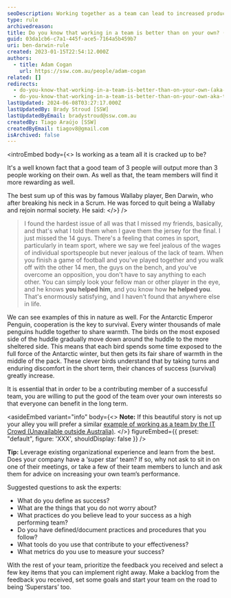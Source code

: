 ```yaml
---
seoDescription: Working together as a team can lead to increased productivity and job satisfaction, with the right mindset and support.
type: rule
archivedreason:
title: Do you know that working in a team is better than on your own? (aka The Ben Darwin rule)
guid: 03da1cb6-c7a1-445f-ace5-7164a5b459b7
uri: ben-darwin-rule
created: 2023-01-15T22:54:12.000Z
authors:
  - title: Adam Cogan
    url: https://ssw.com.au/people/adam-cogan
related: []
redirects:
  - do-you-know-that-working-in-a-team-is-better-than-on-your-own-(aka-the-ben-darwin-rule)
  - do-you-know-that-working-in-a-team-is-better-than-on-your-own-aka-the-ben-darwin-rule
lastUpdated: 2024-06-08T03:27:17.000Z
lastUpdatedBy: Brady Stroud [SSW]
lastUpdatedByEmail: bradystroud@ssw.com.au
createdBy: Tiago Araújo [SSW]
createdByEmail: tiagov8@gmail.com
isArchived: false
---
```


<introEmbed
  body={<>
Is working as a team all it is cracked up to be?

It's a well known fact that a good team of 3 people will output more than 3 people working on their own. As well as that, the team members will find it more rewarding as well.

The best sum up of this was by famous Wallaby player, Ben Darwin, who after breaking his neck in a Scrum. He was forced to quit being a Wallaby and rejoin normal society. He said:
  </>}
/>
> I found the hardest issue of all was that I missed my friends, basically, and that's what I told them when I gave them the jersey for the final. I just missed the 14 guys. There's a feeling that comes in sport, particularly in team sport, where we say we feel jealous of the wages of individual sportspeople but never jealous of the lack of team. When you finish a game of football and you've played together and you walk off with the other 14 men, the guys on the bench, and you've overcome an opposition, you don't have to say anything to each other. You can simply look your fellow man or other player in the eye, and he knows **you helped him**, and you know how **he helped you**. That's enormously satisfying, and I haven't found that anywhere else in life.

We can see examples of this in nature as well. For the Antarctic Emperor Penguin, cooperation is the key to survival. Every winter thousands of male penguins huddle together to share warmth. The birds on the most exposed side of the huddle gradually move down around the huddle to the more sheltered side. This means that each bird spends some time exposed to the full force of the Antarctic winter, but then gets its fair share of warmth in the middle of the pack. These clever birds understand that by taking turns and enduring discomfort in the short term, their chances of success (survival) greatly increase.

It is essential that in order to be a contributing member of a successful team, you are willing to put the good of the team over your own interests so that everyone can benefit in the long term.

<youtubeEmbed url="https://www.youtube.com/embed/cgGL6SbMfKc" description="Video: Emperor penguins unite for survival in Antarctica - David Attenborough - BBC wildlife (2 min)" />

<asideEmbed
  variant="info"
  body={<>
    **Note:** If this beautiful story is not up your alley you will prefer a similar [example of working as a team by the IT Crowd (Unavailable outside Australia)](https://www.youtube.com/watch?v=pGFGD5pj03M).
  </>}
  figureEmbed={{
    preset: "default",
    figure: 'XXX',
    shouldDisplay: false
  }}
/>

**Tip:** Leverage existing organizational experience and learn from the best. Does your company have a ‘super star’ team? If so, why not ask to sit in on one of their meetings, or take a few of their team members to lunch and ask them for advice on increasing your own team’s performance.

Suggested questions to ask the experts:

* What do you define as success?
* What are the things that you do not worry about?
* What practices do you believe lead to your success as a high performing team?
* Do you have defined/document practices and procedures that you follow?
* What tools do you use that contribute to your effectiveness?
* What metrics do you use to measure your success?

With the rest of your team, prioritize the feedback you received and select a few key items that you can implement right away. Make a backlog from the feedback you received, set some goals and start your team on the road to being ‘Superstars’ too.
